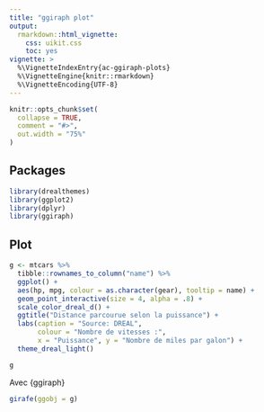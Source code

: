 ```yaml
---
title: "ggiraph plot"
output:
  rmarkdown::html_vignette:
    css: uikit.css
    toc: yes
vignette: >
  %\VignetteIndexEntry{ac-ggiraph-plots}
  %\VignetteEngine{knitr::rmarkdown}
  %\VignetteEncoding{UTF-8}
---
```


<link href="https://fonts.googleapis.com/css?family=Raleway:400,600,700|Roboto+Slab:300,400,700" rel="stylesheet">

```r
knitr::opts_chunk$set(
  collapse = TRUE,
  comment = "#>",
  out.width = "75%"
)
```

## Packages
```r
library(drealthemes)
library(ggplot2)
library(dplyr)
library(ggiraph)
```

## Plot
```r
g <- mtcars %>% 
  tibble::rownames_to_column("name") %>% 
  ggplot() +
  aes(hp, mpg, colour = as.character(gear), tooltip = name) +
  geom_point_interactive(size = 4, alpha = .8) +
  scale_color_dreal_d() +
  ggtitle("Distance parcourue selon la puissance") +
  labs(caption = "Source: DREAL",
       colour = "Nombre de vitesses :",
       x = "Puissance", y = "Nombre de miles par galon") +
  theme_dreal_light()

g
```

Avec {ggiraph}
```r
girafe(ggobj = g)
```

